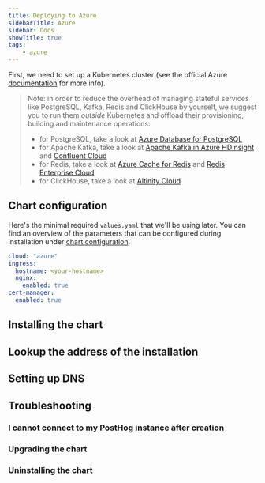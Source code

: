 ```yaml
---
title: Deploying to Azure
sidebarTitle: Azure
sidebar: Docs
showTitle: true
tags:
    - azure
---
```



First, we need to set up a Kubernetes cluster (see the official Azure [documentation](https://docs.microsoft.com/en-us/azure/aks/kubernetes-walkthrough-portal#create-an-aks-cluster) for more info).

<ClusterRequirementsSnippet />

> Note: in order to reduce the overhead of managing stateful services like PostgreSQL, Kafka, Redis and ClickHouse by yourself, we suggest you to run them _outside_ Kubernetes and offload their provisioning, building and maintenance operations:
>
> * for PostgreSQL, take a look at [Azure Database for PostgreSQL](https://docs.microsoft.com/en-us/azure/postgresql)
> * for Apache Kafka, take a look at [Apache Kafka in Azure HDInsight](https://docs.microsoft.com/en-us/azure/hdinsight/kafka/apache-kafka-introduction) and [Confluent Cloud](https://www.confluent.io/confluent-cloud/)
> * for Redis, take a look at [Azure Cache for Redis](https://azure.microsoft.com/en-us/services/cache/) and [Redis Enterprise Cloud](https://redis.com/redis-enterprise-cloud/overview/)
> * for ClickHouse, take a look at [Altinity Cloud](https://altinity.com/cloud-database/)
>

## Chart configuration

Here's the minimal required `values.yaml` that we'll be using later. You can find an overview of the parameters that can be configured during installation under [chart configuration](/docs/self-host/deploy/configuration).
```yaml
cloud: "azure"
ingress:
  hostname: <your-hostname>
  nginx:
    enabled: true
cert-manager:
  enabled: true
```

## Installing the chart

<InstallingSnippet />


## Lookup the address of the installation

<GetInstallationAddress />

## Setting up DNS

<SetupDNS />

## Troubleshooting

### I cannot connect to my PostHog instance after creation

<TryUnsecureSnippet />

### Upgrading the chart

<UpgradingSnippet />

### Uninstalling the chart

<UninstallingSnippet />
